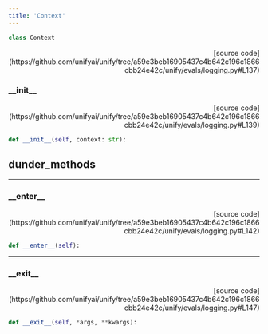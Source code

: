 ```yaml
---
title: 'Context'
---
```


```python
class Context
```

<p align="right">[source code](https://github.com/unifyai/unify/tree/a59e3beb16905437c4b642c196c1866cbb24e42c/unify/evals/logging.py#L137)</p>



### \_\_init\_\_

<p align="right">[source code](https://github.com/unifyai/unify/tree/a59e3beb16905437c4b642c196c1866cbb24e42c/unify/evals/logging.py#L139)</p>

```python
def __init__(self, context: str):
```



## dunder_methods

---

### \_\_enter\_\_

<p align="right">[source code](https://github.com/unifyai/unify/tree/a59e3beb16905437c4b642c196c1866cbb24e42c/unify/evals/logging.py#L142)</p>

```python
def __enter__(self):
```



---

### \_\_exit\_\_

<p align="right">[source code](https://github.com/unifyai/unify/tree/a59e3beb16905437c4b642c196c1866cbb24e42c/unify/evals/logging.py#L147)</p>

```python
def __exit__(self, *args, **kwargs):
```

